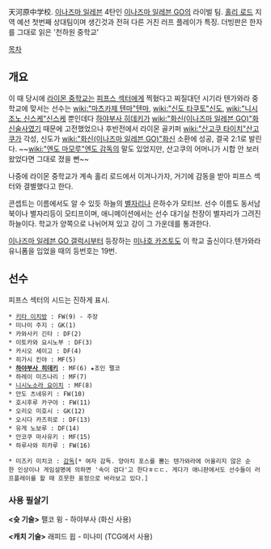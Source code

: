 天河原中学校. [[이나즈마 일레븐]] 4탄인 [[이나즈마 일레븐 GO]]의 라이벌 팀.
[[홀리 로드]] 지역 예선 첫번째 상대팀이며 생긴것과 전혀 다른 거친 러프 플레이가 특징.
더빙판은 한자를 그대로 읽은 '천하원 중학교'

[[목차]]

== 개요 ==

이 때 당시에 [[라이몬 중학교]]는 [[피프스 섹터]]에게 찍혔다고 찌질대던 시기라 텐가와라 중학교에 맞서는 선수는 [[wiki:"마츠카제 텐마"텐마]], [[wiki:"신도 타쿠토"신도]], [[wiki:"니시조노 신스케"신스케]] 뿐인데다 [[하야부사 히데키]]가 [[wiki:"화신(이나즈마 일레븐 GO)"화신술사]]였기 때문에 고전했었으나 후반전에서 라이몬 골키퍼 [[wiki:"산고쿠 타이치"산고쿠]]가 각성, 신도가 [[wiki:"화신(이나즈마 일레븐 GO)"화신]] 소환에 성공, 결국 2:1로 발린다. ~~[[wiki:"엔도 마모루"엔도 감독]]의 말도 있었지만, 산고쿠의 어머니가 시합 안 보러 왔었다면 그대로 졌을 뻔~~

나중에 라이몬 중학교가 계속 홀리 로드에서 이겨나가자, 거기에 감동을 받아 피프스 섹터와 결별했다고 한다.

콘셉트는 이름에서도 알 수 있듯 하늘의 [[별자리]]나 은하수가 모티브. 선수 이름도 동서남북이나 별자리등이 모티프이며, 애니메이션에서는 선수 대기실 천장이 별자리가 그려진 하늘이다. 학교가 양쪽으로 나뉘어져 있고 강이 그 가운데를 통과한다.

[[이나즈마 일레븐 GO 갤럭시]]부터 등장하는 [[미나호 카즈토]]도 이 학교 출신이다.텐가와라 유니폼을 입었을 때의 등번호는 19번.

== 선수 ==
피프스 섹터의 시드는 진하게 표시.
 * [[키타 이치방]] : FW(9) - 주장
 * 미나미 주지 : GK(1)
 * 카와사키 긴타 : DF(2)
 * 이토카와 요시노부 : DF(3)
 * 카시오 세이고 : DF(4)
 * 히가시 킨야 : MF(5)
 * '''[[하야부사 히데키]]''' : MF(6) ★조인 팰코
 * 하레이 미즈나리 : MF(7)
 * [[니시노소라 요이치]] : MF(8)
 * 안도 츠네유키 : FW(10)
 * 호시후루 카구야 : FW(11)
 * 오리오 미호시 : GK(12)
 * 오시다 카즈히로 : DF(13)
 * 유게 노보루 : DF(14)
 * 안코쿠 마사유키 : MF(15)
 * 하루사와 히카루 : FW(16)

 * 미즈키 미치코 : [[감독]][* 여자 감독. 양아치 포스를 뿜는 텐가와라에 어울리지 않은 순한 인상이나 게임설명에 의하면 '속이 검다'고 한다ㅎㄷㄷ. 게다가 애니판에서도 선수들이 러프플레이를 할 때 흐뭇한 표정으로 바라보고 있다.]

=== 사용 필살기 ===
'''<슛 기술>'''
팰코 윙 - 하야부사 (화신 사용)

'''<캐치 기술>'''
래피드 윕 - 미나미 (TCG에서 사용)
